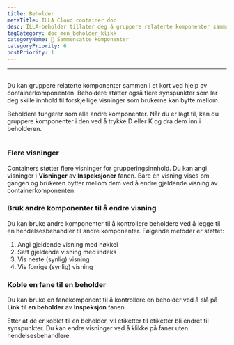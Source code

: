 ```yaml
---
title: Beholder
metaTitle: ILLA Cloud container doc
desc: ILLA-beholder tillater deg å gruppere relaterte komponenter sammen i et kort
tagCategory: doc_men_beholder_klikk
categoryName: 🧬 Sammensatte komponenter
categoryPriority: 6
postPriority: 1
---
```


* * *

## <h2 hidden>Beholder</h2>

Du kan gruppere relaterte komponenter sammen i et kort ved hjelp av containerkomponenten. Beholdere støtter også flere synspunkter som lar deg skille innhold til forskjellige visninger som brukerne kan bytte mellom.

Beholdere fungerer som alle andre komponenter. Når du er lagt til, kan du gruppere komponenter i den ved å trykke D eller K og dra dem inn i beholderen.

<img
  src='https://cdn.illacloud.com/official-website/img/docs/assemble/container.png'
  alt=""
/>

### Flere visninger

Containers støtter flere visninger for grupperingsinnhold. Du kan angi visninger i **Visninger** av **Inspeksjoner** fanen. Bare én visning vises om gangen og brukeren bytter mellom dem ved å endre gjeldende visning av containerkomponenten.

### Bruk andre komponenter til å endre visning

Du kan bruke andre komponenter til å kontrollere beholdere ved å legge til en hendelsesbehandler til andre komponenter. Følgende metoder er støttet:

1.  Angi gjeldende visning med nøkkel
2.  Sett gjeldende visning med indeks
3.  Vis neste (synlig) visning
4.  Vis forrige (synlig) visning

### Koble en fane til en beholder

Du kan bruke en fanekomponent til å kontrollere en beholder ved å slå på **Link til en beholder** av **Inspeksjon** fanen.

Etter at de er koblet til en beholder, vil etiketter til etiketter bli endret til synspunkter. Du kan endre visninger ved å klikke på faner uten hendelsesbehandlere. 
